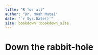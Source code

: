 ```yaml
--- 
title: "R for all"
author: "Dr. Noah Mutai"
date: "`r Sys.Date()`"
site: bookdown::bookdown_site
---
```


# Down the rabbit-hole

